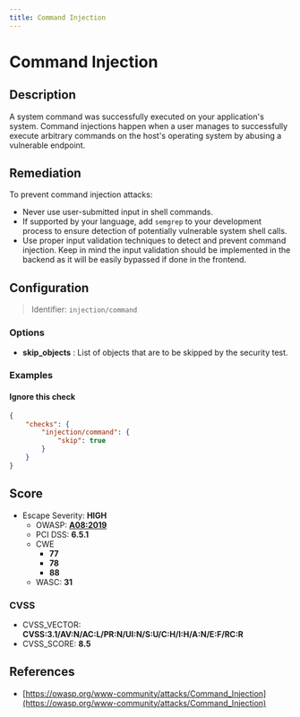 ```yaml
---
title: Command Injection
---
```


# Command Injection

## Description

A system command was successfully executed on your application's system.
Command injections happen when a user manages to successfully execute arbitrary commands on the host's operating system by abusing a vulnerable endpoint.


## Remediation

To prevent command injection attacks:
- Never use user-submitted input in shell commands.
- If supported by your language, add `semgrep` to your development process to ensure detection of potentially vulnerable system shell calls.
- Use proper input validation techniques to detect and prevent command injection. Keep in mind the input validation should be implemented in the backend as it will be easily bypassed if done in the frontend.




## Configuration

> Identifier: `injection/command`

### Options

- **skip_objects** : List of objects that are to be skipped by the security test.
  



### Examples



#### Ignore this check

```json
{
    "checks": {
        "injection/command": {
            "skip": true
        }
    }
}
```




## Score

- Escape Severity: **<span className="high-severity">HIGH</span>**
  - OWASP: **[A08:2019](https://github.com/OWASP/API-Security/blob/master/editions/2019/en/0xa8-injection.md)**
  - PCI DSS: **6.5.1**
  - CWE
    - **77**
    - **78**
    - **88**
  - WASC: **31**
  
  

### CVSS

- CVSS_VECTOR: **CVSS:3.1/AV:N/AC:L/PR:N/UI:N/S:U/C:H/I:H/A:N/E:F/RC:R**
- CVSS_SCORE: **8.5**

## References

- [https://owasp.org/www-community/attacks/Command_Injection](https://owasp.org/www-community/attacks/Command_Injection)
  